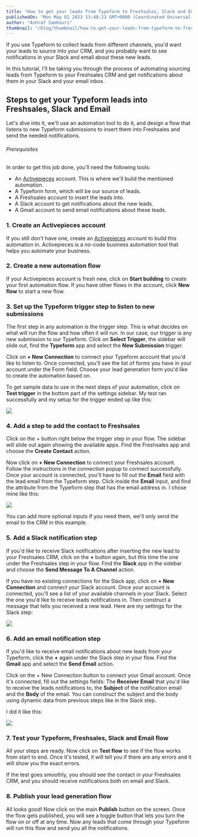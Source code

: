 ```yaml
---
title: "How to get your leads from Typeform to Freshsales, Slack and Email (Tutorial)"
publishedOn: "Mon May 01 2023 13:48:23 GMT+0000 (Coordinated Universal Time)"
author: "Ashraf Samhouri"
thumbnail: "/blog/thumbnail/how-to-get-your-leads-from-typeform-to-freshsales-slack-and-email-tutorial.png"
---
```


If you use Typeform to collect leads from different channels, you'd want your leads to source into your CRM, and you probably want to see notifications in your Slack and email about these new leads.

In this tutorial, I'll be taking you through the process of automating sourcing leads from Typeform to your Freshsales CRM and get notifications about them in your Slack and your email inbox.

Steps to get your Typeform leads into Freshsales, Slack and Email
-----------------------------------------------------------------

Let's dive into it, we'll use an automation tool to do it, and design a flow that listens to new Typeform submissions to insert them into Freshsales and send the needed notifications.

###### Prerequisites

In order to get this job done, you'll need the following tools:

*   An [Activepieces](https://cloud.activepieces.com/sign-up) account. This is where we'll build the mentioned automation.
*   A Typeform form, which will be our source of leads.
*   A Freshsales account to insert the leads into.
*   A Slack account to get notifications about the new leads.
*   A Gmail account to send email notifications about these leads.

### 1\. Create an Activepieces account

If you still don't have one, create an [Activepieces](https://cloud.activepieces.com/sign-up) account to build this automation in. Activepieces is a no-code business automation tool that helps you automate your business.

### 2\. Create a new automation flow

If your Activepieces account is fresh new, click on **Start building** to create your first automation flow. If you have other flows in the account, click **New flow** to start a new flow.

### 3\. Set up the Typeform trigger step to listen to new submissions

The first step in any automation is the trigger step. This is what decides on what will run the flow and how often it will run. In our case, our trigger is any new submission to our Typeform. Click on **Select Trigger**, the sidebar will slide out, find the **Typeform** app and select the **New Submission** trigger.

Click on **+ New Connection** to connect your Typeform account that you'd like to listen to. Once connected, you'll see the list of forms you have in your account under the Form field. Choose your lead generation form you'd like to create the automation based on.

To get sample data to use in the next steps of your automation, click on **Test trigger** in the bottom part of the settings sidebar. My test ran successfully and my setup for the trigger ended up like this:

![](https://uploads-ssl.webflow.com/62c21c5254de25f99c48bdfe/644fbf82d2c93ff8bf19f1e4_Screenshot%202023-05-01%20at%2016.30.17.png)

### 4\. Add a step to add the contact to Freshsales

Click on the + button right below the trigger step in your flow. The sidebar will slide out again showing the available apps. Find the Freshsales app and choose the **Create Contact** action.

Now click on **+ New Connection** to connect your Freshsales account. Follow the instructions in the connection popup to connect successfully. Once your account is connected, you'll have to fill out the **Email** field with the lead email from the Typeform step. Click inside the **Email** input, and find the attribute from the Typeform step that has the email address in. I chose mine like this:

![](https://uploads-ssl.webflow.com/62c21c5254de25f99c48bdfe/644fc06c0262d7b539f2e4e0_Screenshot%202023-05-01%20at%2016.36.24.png)

You can add more optional inputs if you need them, we'll only send the email to the CRM in this example.

### 5\. Add a Slack notification step

If you'd like to receive Slack notifications after inserting the new lead to your Freshsales CRM, click on the **+** button again, but this time the one under the Freshsales step in your flow. Find the **Slack** app in the sidebar and choose the **Send Message To A Channel** action.

If you have no existing connections for the Slack app, click on **+ New Connection** and connect your Slack account. Once your account is connected, you'll see a list of your available channels in your Slack. Select the one you'd like to receive leads notifications in. Then construct a message that tells you received a new lead. Here are my settings for the Slack step:

![](https://uploads-ssl.webflow.com/62c21c5254de25f99c48bdfe/644fc1724e34da156a382dc1_Screenshot%202023-05-01%20at%2016.38.26.png)

### 6\. Add an email notification step

If you'd like to receive email notifications about new leads from your Typeform, click the **+** again under the Slack step in your flow. Find the **Gmail** app and select the **Send Email** action.

Click on the + New Connection button to connect your Gmail account. Once it's connected, fill out the settings fields: The **Receiver Email** that you'd like to receive the leads notifications to, the **Subject** of the notification email and the **Body** of the email. You can construct the subject and the body using dynamic data from previous steps like in the Slack step.

I did it like this:

![](https://uploads-ssl.webflow.com/62c21c5254de25f99c48bdfe/644fc254b994f78a1b6ace81_Screenshot%202023-05-01%20at%2016.42.56.png)

### 7\. Test your Typeform, Freshsales, Slack and Email flow

All your steps are ready. Now click on **Test flow** to see if the flow works from start to end. Once it's tested, it will tell you if there are any errors and it will show you the exact errors.

If the test goes smoothly, you should see the contact in your Freshsales CRM, and you should receive notifications both on email and Slack.

### 8\. Publish your lead generation flow

All looks good! Now click on the main **Publish** button on the screen. Once the flow gets published, you will see a toggle button that lets you turn the flow on or off at any time. Now any leads that come through your Typeform will run this flow and send you all the notifications.

